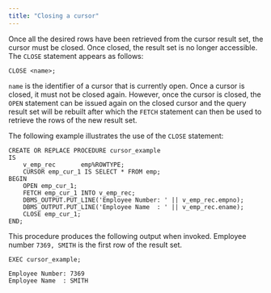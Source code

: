 ```yaml
---
title: "Closing a cursor"
---
```


<div id="closing_a_cursor" class="registered_link"></div>

Once all the desired rows have been retrieved from the cursor result set, the cursor must be closed. Once closed, the result set is no longer accessible. The `CLOSE` statement appears as follows:

```text
CLOSE <name>;
```

`name` is the identifier of a cursor that is currently open. Once a cursor is closed, it must not be closed again. However, once the cursor is closed, the `OPEN` statement can be issued again on the closed cursor and the query result set will be rebuilt after which the `FETCH` statement can then be used to retrieve the rows of the new result set.

The following example illustrates the use of the `CLOSE` statement:

```text
CREATE OR REPLACE PROCEDURE cursor_example
IS
    v_emp_rec       emp%ROWTYPE;
    CURSOR emp_cur_1 IS SELECT * FROM emp;
BEGIN
    OPEN emp_cur_1;
    FETCH emp_cur_1 INTO v_emp_rec;
    DBMS_OUTPUT.PUT_LINE('Employee Number: ' || v_emp_rec.empno);
    DBMS_OUTPUT.PUT_LINE('Employee Name  : ' || v_emp_rec.ename);
    CLOSE emp_cur_1;
END;
```

This procedure produces the following output when invoked. Employee number `7369, SMITH` is the first row of the result set.

```text
EXEC cursor_example;

Employee Number: 7369
Employee Name  : SMITH
```
